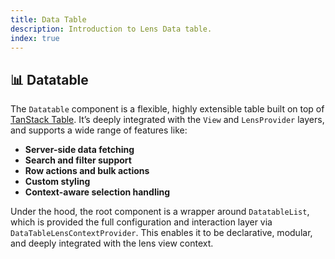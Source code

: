 ```yaml
---
title: Data Table
description: Introduction to Lens Data table.
index: true
---
```


## 📊 Datatable

The `Datatable` component is a flexible, highly extensible table built on top of [TanStack Table](https://tanstack.com/table). It’s deeply integrated with the `View` and `LensProvider` layers, and supports a wide range of features like:

- **Server-side data fetching**
- **Search and filter support**
- **Row actions and bulk actions**
- **Custom styling**
- **Context-aware selection handling**

Under the hood, the root component is a wrapper around `DatatableList`, which is provided the full configuration and interaction layer via `DataTableLensContextProvider`. This enables it to be declarative, modular, and deeply integrated with the lens view context.

<Cards>
  <Card title="Features" href="/docs/lens/datatable/features" />
  <Card title="Props" href="/docs/lens/datatable/props" />
  <Card title="Usage" href="/docs/lens/datatable/usage" />
  <Card title="Context" href="/docs/lens/datatable/context" />
  <Card title="Styling" href="/docs/lens/datatable/styling" />
  <Card title="Cell Actions" href="/docs/lens/datatable/cell-actions" />
  <Card title="Actions Column" href="/docs/lens/datatable/actions-column" />
</Cards>
